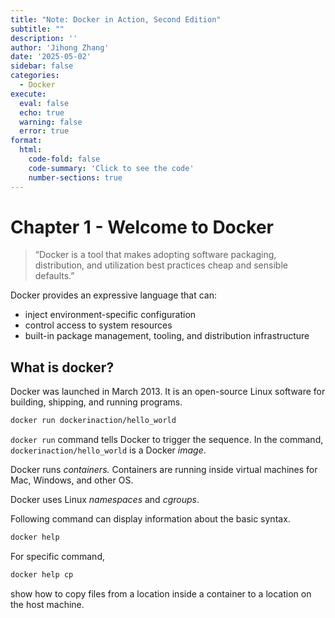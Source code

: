```yaml
---
title: "Note: Docker in Action, Second Edition"
subtitle: ""
description: ''
author: 'Jihong Zhang'
date: '2025-05-02'
sidebar: false
categories:
  - Docker
execute: 
  eval: false
  echo: true
  warning: false
  error: true
format: 
  html: 
    code-fold: false
    code-summary: 'Click to see the code'
    number-sections: true
---
```


# Chapter 1 - Welcome to Docker

> “Docker is a tool that makes adopting software packaging, distribution, and utilization best practices cheap and sensible defaults.”

Docker provides an expressive language that can:

-   inject environment-specific configuration
-   control access to system resources
-   built-in package management, tooling, and distribution infrastructure

## What is docker?

Docker was launched in March 2013. It is an open-source Linux software for building, shipping, and running programs.

``` bash
docker run dockerinaction/hello_world
```

`docker run` command tells Docker to trigger the sequence. In the command, `dockerinaction/hello_world` is a Docker *image*.

Docker runs *containers.* Containers are running inside virtual machines for Mac, Windows, and other OS.

Docker uses Linux *namespaces* and *cgroups*.

Following command can display information about the basic syntax.

``` bash
docker help
```

For specific command,

``` bash
docker help cp
```

show how to copy files from a location inside a container to a location on the host machine.
